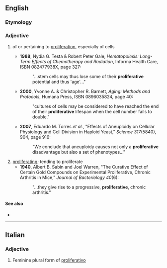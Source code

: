 ==English==

===Etymology===
{{suffix|en|proliferate|ive}}

===Adjective===
{{en-adj}}

# {{lb|en|not comparable|cytology}} of or pertaining to [[proliferation]], especially of cells
#* '''1988''', Nydia G. Testa & Robert Peter Gale, ''Hematopoiesis: Long-Term Effects of Chemotherapy and Radiation'', Informa Health Care, ISBN 082477938X, page 327:
#*: "...stem cells may thus lose some of their '''proliferative''' potential and thus 'age'..."
#* '''2000''', Yvonne A. & Christopher R. Barnett, ''Aging: Methods and Protocols'', Humana Press, ISBN 0896035824, page 40:
#*: "cultures of cells may be considered to have reached the end of their '''proliferative''' lifespan when the cell number fails to double."
#* '''2007''', Eduardo M. Torres ''et al.'', "Effects of Aneuploidy on Cellular Physiology and Cell Division in Haploid Yeast," ''Science 317''(5840), 904, page 916:
#*: "We conclude that aneuploidy causes not only a '''proliferative''' disadvantage but also a set of phenotypes..."
# [[proliferating]]; tending to proliferate
#* '''1940''', Albert B. Sabin and Joel Warren, "The Curative Effect of Certain Gold Compounds on Experimental Proliferative, Chronic Arthritis in Mice," ''Journal of Bacteriology 40''(6):
#*: "...they give rise to a progressive, '''proliferative''', chronic arthritis."

====See also====
* {{l|en|proliferational}}

----

==Italian==

===Adjective===
{{head|it|adjective form}}

# Feminine plural form of [[proliferativo]]